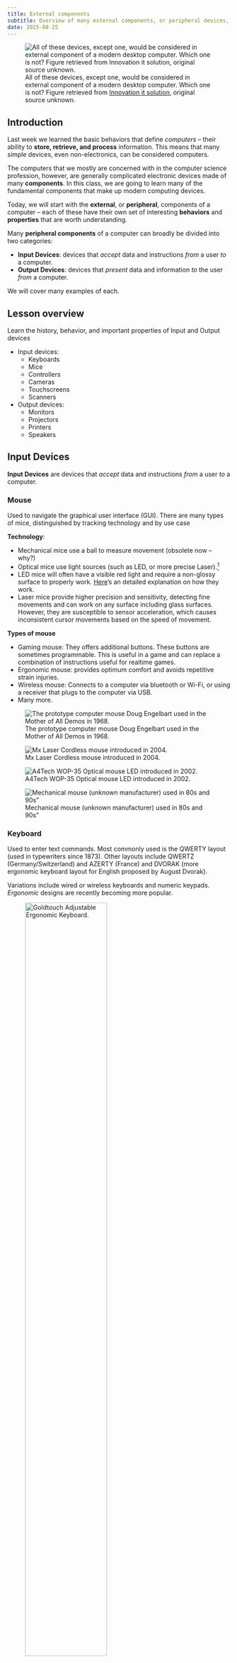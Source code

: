 ```yaml
---
title: External components
subtitle: Overview of many external components, or peripheral devices, used by and for computers. Input devices, Output devices, and connectors
date: 2025-08-25
---
```


![All of these devices, except one, would be considered in external component of a modern desktop computer. Which one is not? Figure retrieved from [Innovation it solution][main-image], original source unknown.](_assets/external-components-main.jpg)

[main-image]: https://www.facebook.com/photo.php?fbid=677864037674852&set=pb.100063537865543.-2207520000&type=3

## Introduction

Last week we learned the basic behaviors that define *computers* -- their ability to **store, retrieve, and process** information. This means that many simple devices, even non-electronics, can be considered computers.

The computers that we mostly are concerned with in the computer science profession, however, are generally complicated electronic devices made of many **components**. In this class, we are going to learn many of the fundamental components that make up modern computing devices.

Today, we will start with the **external**, or **peripheral**, components of a computer -- each of these have their own set of interesting **behaviors** and **properties** that are worth understanding.

Many **peripheral components** of a computer can broadly be divided into two categories:

- **Input Devices**: devices that *accept* data and instructions *from* a user *to* a computer.
- **Output Devices**: devices that *present* data and information *to* the user *from* a computer.

We will cover many examples of each.

## Lesson overview

Learn the history, behavior, and important properties of Input and Output devices

* Input devices:
  * Keyboards
  * Mice
  * Controllers
  * Cameras
  * Touchscreens
  * Scanners
* Output devices:
  * Monitors
  * Projectors
  * Printers
  * Speakers

## Input Devices

**Input Devices** are devices that *accept* data and instructions *from* a user *to* a computer.

### Mouse

Used to navigate the graphical user interface (GUI). There are many types of mice, distinguished by tracking technology and by use case

__Technology__:

- Mechanical mice use a ball to measure movement (obsolete now -- why?)
- Optical mice use light sources (such as LED, or more precise Laser).[^1]
- LED mice will often have a visible red light and require a non-glossy surface to properly work. [Here](https://www.youtube.com/watch?v=SAaESb4wTCM)'s an detailed explanation on how they work.   
- Laser mice provide  higher precision and sensitivity, detecting fine movements and can work on any surface including glass surfaces. However, they are susceptible to sensor acceleration, which causes inconsistent cursor movements based on the speed of movement.

[^1]: Good notes on history and explanation of how/why they work “Optical mice use image sensors to image naturally occurring texture [on the surface they are placed]…. These surfaces, when lit at a grazing angle by a light emitting diode, cast distinct shadows that resemble a hilly terrain lit at sunset. Images of these surfaces are captured in continuous succession and compared with each other to determine how far the mouse has moved.” https://en.wikipedia.org/wiki/Computer_mouse https://en.wikipedia.org/wiki/Optical_mouse

__Types of mouse__

- Gaming mouse: They offers additional buttons. These buttons are sometimes programmable. This is useful in a game and can replace a combination of instructions useful for realtime games.  
- Ergonomic mouse: provides optimum comfort and avoids repetitive strain injuries.
- Wireless mouse: Connects to a computer via bluetooth or Wi-Fi, or using a receiver that plugs to the computer via USB. 
- Many more. 

::: {layout-ncol=2 layout-valign="bottom"}

![ The prototype computer mouse Doug Engelbart used in the Mother of All Demos in 1968.](_assets/external-components16.png){fig-alt="1968 Mouse Prototype"}

![Mx Laser Cordless mouse introduced in 2004.](_assets/external-components17.png){fig-alt="2004 Mx 1000 Laser mouse"}

![A4Tech WOP-35 Optical mouse LED introduced in 2002.](_assets/external-components18.png){fig-alt="2002 A4Tech WOP-35 Optical mouse"}

![Mechanical mouse (unknown manufacturer) used in 80s and 90s"](_assets/external-components19.png){fig-alt="1990s Mechanical mouse"}

:::

### Keyboard

Used to enter text commands. Most commonly used is the QWERTY layout (used in typewriters since 1873). Other layouts include QWERTZ (Germany/Switzerland) and AZERTY (France) and DVORAK (more ergonomic keyboard layout for English proposed by August Dvorak).

Variations include wired or wireless keyboards and numeric keypads. *Ergonomic* designs are recently becoming more popular.

![Goldtouch Adjustable Ergonomic Keyboard.](_assets/external-components20.jpg){width=66% fig-align="left" fig-alt="Goldtouch Adjustable Ergonomic Keyboard"}

![Microsoft Natural Ergonomic Keyboard 4000.](_assets/external-components21.png){width=66% fig-align="left" fig-alt="Microsoft Natural Ergonomic Keyboard 4000"}

![ Goldtouch Numeric Keypad USB.](_assets/external-components22.jpg){width=66% fig-align="left" fig-alt="Goldtouch Numeric Keypad USB."}


### Input Devices: Others

- Gamepads or joysticks are used for playing games and running simulations.
- Digital / video cameras and webcams create images and videos.
- Biometric devices use features unique to an individual user (e.g. fingerprint).
- Touchscreens have a pressure-sensitive panel.
- Scanners digitize images or documents so they can be stored as files.
- Digital Tablets (sometimes called Digitizers) allow the user to create images or artwork using a stylus.
- Media card readers read/write data from/to different types of media cards (SD cards, video game cartridges, etc.)

> Activity: How well Do you Know your keyboard?


## Output Devices

**Output Devices** are devices that *present* data and information *to* the user *from* a computer.

### Monitors

There are many different types of monitors use different technologies to create an image. However, the principles are the same:

* Digital representation of image to display is sent to the monitor
* The monitor produces each  __pixel__  (the smallest element of the screen or “atom” of monitor displays) using some deterministic physical technology
* Light from the monitor reaches us as a useful/pleasing image.

The following sections are the main technologies used today (from oldest to newest)

#### Cathode Ray Tube (CRT)

Cathode Ray Tube (CRT) monitors are very complicated, very cool, moderately dangerous, and mostly obsolete!

* The most common type of consumer and industry television before ~2010
* Basically: a **tungsten coil** is heated in a vacuum until it sheds electrons, those electrons are accelerated by an electric field and guided by magnets to hit a phosphor coated glass display to emit light in a pixel grid

* **Obsolete** since today their are lighter, simpler higher resolution technologies
* Still used today for some applications due to  __zero latency__ . 

::: {layout-ncol=2}

![](_assets/external-components-CRT1.png)

![](_assets/external-components-CRT2.png)

:::

![Animation demonstrating the electron beam scanning the phosphorus screen and producing coloured light dots for each pixel. Image Source: Wikipedia ](_assets/external-componenets-crt_animation.gif){width=60%}

---


#### Plasma

Plasma monitors use tiny cells of ionised gas that light up when stimulated by electricity.

* Often used in home theatre applications due to accurate video representation.
* High levels of brightness, deep black levels and very wide colour range.
* Have shorter life span, susceptible to “screen burn-in” (this is why screensavers are called “screen savers”! Same for CRT).

**Pros**

- Plasma cell will produce light that looks good from every angle, it has high refresh rate (videos are smoother)

**Cons**

- BUT! Consumes a lot of electricity
- Doesn’t work at high altitudes! (due to the low pressure)

![Plasma is a chemical state of molecules when molecules in state of gas are heated up (excited with electric charge).
Typical Plasma displays have two glass plates sandwiching hundreds of thousands of cells containing plasma. 
Two sets of electrodes will provide some charges which will excite the plasma 
Which will release photons at three different wavelength (either red, green or blue)](https://www.sciencelearn.org.nz/_next/image?url=https%3A%2F%2Fwww.datocms-assets.com%2F117510%2F1722315244-plasma_display_panel.jpg%3Fw%3D1840%26h%3D1128.8888888888887&w=1920&q=85&dpl=dpl_3YP78pZRnY9CGfKJxe4qZAoXodaE)


#### Liquid Crystal Display (LCD)

An LCD Screen is made up of layers of very thin glass, liquid crystal, metal and dielectrics. *Liquid cystal* is a modelcule between liquid (not ordered and constant motion) and crystal (ordered fashion). This technology allows for precise control of color without the need to ionise gas with powerful electronics.

  - Commonly used in flat panel monitors and laptops.
  - Consists of a  __white__  backlight, two polarizing filters, and liquid crystal solution.
  - An electronic current aligns and controls the crystals so that light can pass through them.

  **Pros**

  - Allow the use of **flat** screens!

  **Cons**
  
  - Due to the backlight, black screens are never perfectly black! It always lets some light pass through.
  - Because of the polarizing filters, different viewing angles impact heavily the appearance of the image.
  - Somewhat inefficient due to the many layers reducing the brightness of the screen.

![The polarizing filter lets only one orientation of the light pass through.
An LCD Screen is made up of layers of very thin glass, liquid crystal, metal and dielectrics. The projector beam will emit white light which contains all wavelengths. Liquid crystal is a molecule between liquid and crytal state (ordered vs unordered) which has the characteristics of changing orientation under specific voltage. This allows for a precise control of the passage of light. 
To transform the white light into colored light, a color filter is placed on the outter face - made of pigments which will absorb all colors execept the color that is passing (red, blue or green). [This video provides a full explanation](https://www.youtube.com/watch?v=Gx-JVoOFYhs&ab_channel=e-learning%C3%A9lectronique)](_assets/external-components-32.png){width=70% fig-align="center" fig-alt="alt text."}


#### Light emitting diode (LED)

  * An LCD display that uses LED backlighting instead of a white backlight to light the display. It still uses Liquid crystals (LCD technology). The brightness of each RGB LED is controlled programmatically to produce each pixel.

  **Pros**
  
  - __Thinner__  (no layers), lighter and brighter, and displays better contrast
  - __Lower power __ consumption.
  - Better representation of blacks (compared to original LCDs)
  - Improved color filters using quantum dots, which creates vibrant colors.
  - Have become the most affordable types of Monitors. 
  - LEDs backlight lasts for very long making them less susceptible to burn-in compared to OLED screens.

  **Cons**

  - Not yet a perfect representation of black!
  - The individual light diodes level of light is not controlled, it's still requires liquid crystals to modulate the light.
  - This means that polarized light is still used reducing the viewing angles compared to OLED screens.


![LED Grid used for backlighting of each individual pixel. 
- ](_assets/external-components-35.jpg){fig-align="center" width="70%"}



#### Organic LED (OLED)

OLED displays are similar to LED, but no backlighting required -- the organic material used to create these displays emits light when an electrical current is applied.

  * Similar to LED, but  __no backlighting__ required -- the material used to create these displays emits light when  __an electrical current is applied__ .

**Pros**

  - Allows for  __perfect representation of dark colors__ unlike all other monitor technologies. Also allows for flexible and transparent monitors

**Cons**

  - More expensive to produce
  - More susceptible to screen-burn-in than LCD or LED (but better than Plasma and CRT in this respect)

Here’s a great [video (8 mins)](https://www.youtube.com/watch?v=uyLDA9QT8EY) explaining both physical and software technologies required to make the above monitors work.

With LCD, LED, and OLED, we finally get to the most modern monitor technologies. These are used in our labs, most computers, laptops. They’re ordered here approximately in order of lowest (LCD) -> highest (OLED) quality, though pros and cons exist for each. 

See here for more information:  _[https://en.wikipedia.org/wiki/Comparison_of_CRT,_LCD,_Plasma,_and_OLED_displays](https://en.wikipedia.org/wiki/Comparison_of_CRT,_LCD,_Plasma,_and_OLED_displays)_.

---

#### Metrics for choosing the right monitor
The first step is to define how the monitor will be used: personal vs. professional use, gaming, graphic design, content creation, etc.
You should look for a monitor that meets your needs based on a few common metrics:


- **Resolution**: Indicates how many pixels are used to display an image and how small they are. Higher-resolution monitors (e.g., 4K) offer sharper and more detailed images.


- **Refresh Rate**: Refers to how many times per second the display updates the image, measured in hertz (Hz), such as 60Hz. It is closely related to the frames per second (FPS) that the computer’s graphics card can output.


- **Color Accuracy**: Describes how accurately the display reproduces colors. There are various standards to measure color accuracy, but this can be a somewhat subjective criterion depending on the use case.


- **Brightness**: Measures the intensity of light emitted by the display, expressed in nits. Optimal brightness levels range from 100–300 nits for indoor use and 400–700 nits for outdoor use.


- **Contrast**: Indicates the difference in intensity between the brightest whites and the darkest blacks on the screen. It is typically expressed as a ratio (e.g., 1000:1). Good contrast enhances image sharpness, especially around edges and areas with opposing colors.


#### Display Technologies Summary 
| Feature        | Plasma                                      | LCD (CCFL backlight)                            | LED (LCD with LED backlight)                   | OLED                                                    |
| -------------- | ------------------------------------------- | ----------------------------------------------- | ---------------------------------------------- | ------------------------------------------------------- |
| Light Source   | Ionized gases excite phosphors (self-light) | Cold Cathode Fluorescent Lamps (CCFL) backlight | Light Emitting Diodes (LED) backlight          | Self-emitting organic pixels (no backlight)             |
| Thickness      | Bulky, heavy                                | Thicker than LED                                | Thinner, lighter than LCD                      | Ultra-thin, even flexible                               |
| Brightness     | High, but reflective in bright rooms        | Moderate                                        | High, adjustable                               | High, but may degrade over time                         |
| Contrast Ratio | Very good (deep blacks, but not infinite)   | Lower (backlight bleed)                         | Better than LCD, especially with local dimming | Excellent (true blacks, infinite contrast)              |
| Viewing Angles | Very wide                                   | Limited                                         | Better than LCD but not as good as Plasma/OLED | Excellent, wide and consistent                          |
| Color Accuracy | Vivid, rich colors                          | Good, but limited by backlight                  | Better than LCD                                | Excellent, most accurate and vibrant                    |
| Refresh Rates  | Very fast (good for motion, sports)         | Slower                                          | Faster than LCD                                | Very fast                                               |
| Power Use      | High (power-hungry, generates heat)         | Higher than LED                                 | Lower (more efficient than LCD & Plasma)       | Efficient for dark scenes; higher on full bright screen |
| Burn-in Risk   | High                                        | Very low                                        | Very low                                       | Medium (improved but possible)                          |
| Lifespan       | Shorter (phosphors fade)                    | Long                                            | Long                                           | Medium to long (organic material degrades)              |
| Price          | Expensive (when available)                  | Cheapest                                        | Mid-range                                      | Most expensive                                          |
| Current Status | Obsolete (no longer made)                   | Rare now, replaced by LED                       | Most common today                              | Premium, used in high-end TVs, monitors, smartphones    |

 
---

### Printers

Printers take data from a computer and generate output on paper: Basic principles

  * Similar to monitor (high quantity of small, well placed “pixels” → the visual quality of a coherent image)
  * Rather than orienting light photons on a screen, printers deposit liquid stains on to paper. The physical setup is different, but the same principles are at work.

![A high enough quantity of toasted bread produces the qualitative impression of a human eye in this “piece” of art. Printers (and monitors) use much higher quantities of “pixels” than depicted here!](_assets/external-components28.png)

#### Dot-matrix printers

  * Uses print heads containing pins which produce patterns of dots on the paper by mechanical impact (pressing).
  * Inexpensive and typically print at a speed of 100 - 600 characters per second.
  * (Optional) See  _[https://en.wikipedia.org/wiki/Dot_matrix_printer](https://en.wikipedia.org/wiki/Dot_matrix_printer)_  for more detail on history and technology
  * While still in use for particular applications (printing receipts for e.g.), these are now obsoleted by ink-jet printers.

#### Ink-jet printers

![Ink-jet printer technology. This animation shows how droplets are pushed through the nozzle of the printing head](_assets/external-components-38.gif){widht="50%" fig-align="center"}

  - Uses tiny droplets of ink to produce images.
  - Heat is applied to an ink reservoir, which pushes ink bubbles through a nozzle in a controlled manner.
  - The ink liquid droplets are smaller in diameter than a human hair! Many of these added together produce the quality of a coherent image.
  - Quieter than dot-matrix, and also provide better speed and higher quality.

::: {layout-ncol=2}

![Ink-based color printer.](_assets/external-components30.png)

![Ink jet cartridge operation. Image source: [youtube.com](https://www.youtube.com/watch?v=JEVurb1uVFA)](_assets/external-components31.png)


:::

#### Laser Printers
![Laser Printer. This animation shows how the ink powder sticks to the rotating drum. The drum contains a special coating to which allows the toner (ink powder) to stick. A laser beam then conveys information to the drum, neutralizing and detaching some toner. As the paper rolls by the drum, the toner is transferred onto the paper. A hot roller then bonds toner to the paper. ](_assets/external-components-40.gif){ width="80%" fig-aligh="center" fig-alt="Laser printer mechanism."}

* Expensive when they were initially introduced.
* Produce high-quality output quietly at a high speed.
* Produces images by directing a laser beam at a mirror which bounces the beam onto a drum.
  

![Laser Printer](_assets/external-components32.png){width=66% fig-align="left" fig-alt="alt text."}




### Other output devices
- Projectors
- Speakers
- Headphones



## Connectors

**Connectors** are how to get the computer to talk to all these output devices!

### Cables

Some technical terms:

- __Cable (electric)__ : The insulated copper wire that carries electrical/digital signals from devices to/from computers
- __Cable (optical)__ : The insulated glass tube that carries digital signals in the form of *light* between devices and computers
- __Port__ : The slot where the insertable end of USB cable is connected to the computer
- __“Male” / “Female” cable ends__ : Distinguishing between the insertable end and the receptacle end for cables
- __Converter__ : A device that allows different standards/types of connectors to be used together

#### Electrical cables

Transmits an electrical signal on a conducting wire, insulated to protect the signal/surroundings

![](_assets/external-components34.png)

#### Optical cables

Transmits a signal in the form of light. Very fast! (speed of light in glass). 

![](_assets/external-components33.png)

A short paper (5 pages) comparing the two cable technologies in more detail: _[Fibre Optics vs Copper Cabling: Understanding the Differences](https://optronicsplus.net/downloads/whitepapers/OP_Fibre_Optics_vs_Copper_Cabling_Understanding_the_Difference_White_Paper_Rev.1.0.pdf)_

### Analog versus Digital signal cables
* **Analog** cables carry a continuous and fluctuating electrical signal representing the original penomena (example sound waves). 
* **Digital** cables transmit a binary discrete (sequence of 1 or 0)

### USB

- **Universal Serial Bus** is used to connect most modern devices to computers. 
- Back in the day, mice/keyboards/external storage, speakers, etc., all had different cables. These have now been mostly unified under the USB standard.

- USB connectors can transmit both **power** (e.g. charging phones) and **information** (data). Despite being "Universal" there are an incredible number of USB types.

![Different types of USB connectors](_assets/external-components-usb.jpg){width=70%}

---
#### USB Standards

**USB “Number”** Standards determines the transmission speed & power


- 🐢 USB 2 (slower, less power)
- 🏎️ USB 3 (faster, more power)
- 🚀 USB 4 (super fast, high power)


**USB “Letter” Standards**  refer to the physical design of the connector and the port

- e.g. USB C and USB A are incompatible interfaces, cannot be interchanged.


![Different types of USB standards.](_assets/external-components36.png)

![Newer standards are  __backwards compatible__  (e.g. USB 3.1 cable works in USB 1.1 port at USB 1.1 speed/power)](_assets/external-components37.png)


### Audio

A headphone jack is a port into which you plug your headphones. Sometimes called AUX, audio jack or phone jack. The plug, on the other hand,is the part at the end of your headphones' cable that is inserted into the jack.
Most commonly the standard headphone jack (TSR connector). Available in several sizes, most commonly 3.5mm or ⅛” mini audio jack. Can be color coded - microphone (pink), speaker (green).

::: {layout-ncol=2}
![Headphone Jack vs Plug](_assets/external-components-audio.png)

![Various sizes of TSR connector (headphone jack)](_assets/external-components38.png)
:::

For higher-end audio, we can use fiberoptic cables as these can transmit larger amounts of data more quickly, which is required for producing a high-quality audio signal.

### Video
![Different types of video cables](_assets/external-components-video.png){width=80% fig-align="center" }

**VGA** cable is analog signal cable used for computer monitors. It had 15 pins arranged in 3 rows. It's a low resolution cable and now obsolete. There exist converter cables to connect VGA monitors to newer computers. 

**MiniVGA** is a variant found on laptops.

**DVI** cabe is analog/digital upgrade from VGA, capable of higher resolutions. It isn't used as much today. MiniDVI and MicroDVI on “thin” laptops.

**S-Video** commonly used for DVD players, camcorders and older consoles.

::: {layout-ncol=2}

![VGA, DVI, and RCA cables](_assets/external-components42.png)

![DVI. Can be distinguished from VGA by noticing that it is a much wider interface with many more pins.](_assets/external-components43.png)

![S-video](_assets/external-components44.png)

![A converter from mini-DP to three possible outputs: DP, DVI, and HDMI](_assets/external-components41.png)


:::


**RCA cables** include composite video (yellow) and stereo audio cables (red for right; white/black for left). It's mainly an analog cable. Component video offers a better picture.
> RCA stands for **R**adio **C**orporation **A**merica. 

**HDMI** is the new standard for audio and video transmission in a single cable. It transmits digital signal only. It allows for a single cable to carry both audio and video simplifying connections and improving signal quality.

**DisplayPort** (and Mini DisplayPort) more commonly used in desktop computers. It transmits digital signal only. It support the transmission of audio, video, and other additional data, as well as multi-channel audio, and support multi monitor configurations. It is  widely used in professional applications and high-performance computing. 

::: {layout-ncol=3}

![RGA.](_assets/external-components45.png)

![HDMI.](_assets/external-components46.png)

![Display Port.](_assets/external-components47.png)

:::

### Data

eSATA (External Serial Advanced Technology Attachement) is used internally to connect the hard drive to the motherboard but can also be used for portable hard drives. They provide a high-speed interface for transferring data between the external storage device and the host system. We will see them in the upcoming labs.

> The current trend has seen a decline in the use of eSATA by USB type C. 

![](_assets/external-components49.png)


### Networking

Telephone cable (RJ11) used for connecting to the internet through DSL/ADSL modems. Standard phone cable has 4 wires; connector has 4 pins. Clip helps to maintain tight connection.

Ethernet (RJ45) is the standard for wired networking. Based on Cat5 twisted pair cable, made from 8 individual wires. Connector looks similar to phone plug but is thicker and wider. Also uses a clip to maintain tight connection.

::: {layout-ncol=2}
![telephone cable RJ11](_assets/external-components50.png)

![Ethernet cable RJ45](_assets/external-components51.png)

:::

## Knowledge check
1.	Which statement about computers is INCORRECT?
  a.	It is a digital device.
  b.	For a given input, it reliably produces the same output every time.
  c.	It contains a CPU.
  d.	Computers always operate with 100% accuracy and never make errors in processing information.

2.	Which statement about Plasma screens is INCORRECT?
  a.	They contain ionized gas that lights up when stimulated by electricity. 
  b.	They don't work well at high altitudes.
  c.	They are power efficient.
  d.	They have a wide range of colors.

3.	Which of the following is NOT a common type of monitor for laptops and desktop computers? 
  a.	Liquid crystal display (LCD)
  b.	Light-emitting-diode (LED)
  c.	Organic light-emitting-diode (OLED)
  d.	Cathode ray tube (CRT)

4. Which of the following display technologies allows for a perfect representation of blacks? (Select all that applies.)
  a. CRT
  b. Plasma
  c. LCD
  d. LCD with LED backlight
  e. OLED

5. Which of the following display technologies are most susceptable to sreen burn-in. (Select all that applies.)
  a. CRT
  b. Plasma
  c. LCD
  d. LCD with LED backlight
  e. OLED

6. Which of the following displays allow for the most vivid images? (Select all that applies.)
  a. CRT
  b. Plasma
  c. LCD
  d. LCD with LED backlight
  e. OLED

7. Which of the following displays have the best viewing angles?
  a. CRT
  b. Plasma
  c. LCD
  d. LCD with LED backlight
  e. OLED

8. Which of the following displays allows for infinite contrast?
  a. CRT
  b. Plasma
  c. LCD
  d. LCD with LED backlight
  e. OLED

::: {.callout-caution collapse="true"}
# Expand to see the answers
1. d. 
2. c.
3. d.
4. e.
5. a., b., e.
6. d. e.
7. b., e.
8. e. 
:::

